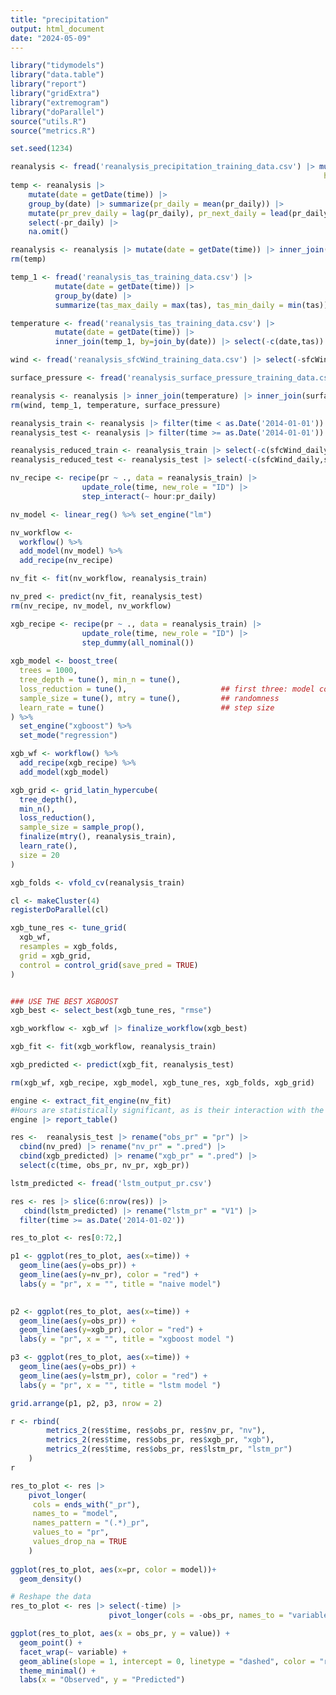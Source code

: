 ```yaml
---
title: "precipitation"
output: html_document
date: "2024-05-09"
---
```


```r
library("tidymodels")
library("data.table")
library("report")
library("gridExtra")
library("extremogram")
library("doParallel")
source("utils.R")
source("metrics.R")

set.seed(1234)
```

```r
reanalysis <- fread('reanalysis_precipitation_training_data.csv') |> mutate(month = as.factor(getMonth(time)),
                                                                      hour = as.factor(getHour(time)))
temp <- reanalysis |> 
    mutate(date = getDate(time)) |> 
    group_by(date) |> summarize(pr_daily = mean(pr_daily)) |> 
    mutate(pr_prev_daily = lag(pr_daily), pr_next_daily = lead(pr_daily)) |>
    select(-pr_daily) |>
    na.omit()

reanalysis <- reanalysis |> mutate(date = getDate(time)) |> inner_join(temp) |> select(-date)
rm(temp)
```

```r
temp_1 <- fread('reanalysis_tas_training_data.csv') |> 
          mutate(date = getDate(time)) |>
          group_by(date) |>
          summarize(tas_max_daily = max(tas), tas_min_daily = min(tas))

temperature <- fread('reanalysis_tas_training_data.csv') |> 
          mutate(date = getDate(time)) |>
          inner_join(temp_1, by=join_by(date)) |> select(-c(date,tas))

wind <- fread('reanalysis_sfcWind_training_data.csv') |> select(-sfcWind)

surface_pressure <- fread('reanalysis_surface_pressure_training_data.csv') |> select(-sp) |> mutate(sp_daily = sp_daily/100)

reanalysis <- reanalysis |> inner_join(temperature) |> inner_join(surface_pressure) |> inner_join(wind)
rm(wind, temp_1, temperature, surface_pressure)
```
```r
reanalysis_train <- reanalysis |> filter(time < as.Date('2014-01-01'))
reanalysis_test <- reanalysis |> filter(time >= as.Date('2014-01-01'))

reanalysis_reduced_train <- reanalysis_train |> select(-c(sfcWind_daily,sp_daily,sfcWind_daily,tas_max_daily,tas_min_daily))
reanalysis_reduced_test <- reanalysis_test |> select(-c(sfcWind_daily,sp_daily,sfcWind_daily,tas_max_daily,tas_min_daily))
```

```r
nv_recipe <- recipe(pr ~ ., data = reanalysis_train) |>
                update_role(time, new_role = "ID") |>
                step_interact(~ hour:pr_daily)

nv_model <- linear_reg() %>% set_engine("lm")

nv_workflow <- 
  workflow() %>% 
  add_model(nv_model) %>% 
  add_recipe(nv_recipe)

nv_fit <- fit(nv_workflow, reanalysis_train)

nv_pred <- predict(nv_fit, reanalysis_test)
rm(nv_recipe, nv_model, nv_workflow)
```

```r
xgb_recipe <- recipe(pr ~ ., data = reanalysis_train) |>
                update_role(time, new_role = "ID") |>
                step_dummy(all_nominal()) 
                
xgb_model <- boost_tree(
  trees = 1000,
  tree_depth = tune(), min_n = tune(),
  loss_reduction = tune(),                     ## first three: model complexity
  sample_size = tune(), mtry = tune(),         ## randomness
  learn_rate = tune()                          ## step size
) %>%
  set_engine("xgboost") %>%
  set_mode("regression")

xgb_wf <- workflow() %>%
  add_recipe(xgb_recipe) %>%
  add_model(xgb_model)

xgb_grid <- grid_latin_hypercube(
  tree_depth(),
  min_n(),
  loss_reduction(),
  sample_size = sample_prop(),
  finalize(mtry(), reanalysis_train),
  learn_rate(),
  size = 20
)

xgb_folds <- vfold_cv(reanalysis_train)

cl <- makeCluster(4)
registerDoParallel(cl)

xgb_tune_res <- tune_grid(
  xgb_wf,
  resamples = xgb_folds,
  grid = xgb_grid,
  control = control_grid(save_pred = TRUE)
)


### USE THE BEST XGBOOST
xgb_best <- select_best(xgb_tune_res, "rmse")

xgb_workflow <- xgb_wf |> finalize_workflow(xgb_best)

xgb_fit <- fit(xgb_workflow, reanalysis_train)

xgb_predicted <- predict(xgb_fit, reanalysis_test)

rm(xgb_wf, xgb_recipe, xgb_model, xgb_tune_res, xgb_folds, xgb_grid)
```

```r
engine <- extract_fit_engine(nv_fit)
#Hours are statistically significant, as is their interaction with the avg_sfcWinderature; months are not. 
engine |> report_table()
```

```r
res <-  reanalysis_test |> rename("obs_pr" = "pr") |>
  cbind(nv_pred) |> rename("nv_pr" = ".pred") |>
  cbind(xgb_predicted) |> rename("xgb_pr" = ".pred") |>
  select(c(time, obs_pr, nv_pr, xgb_pr))

lstm_predicted <- fread('lstm_output_pr.csv') 

res <- res |> slice(6:nrow(res)) |> 
   cbind(lstm_predicted) |> rename("lstm_pr" = "V1") |>
  filter(time >= as.Date('2014-01-02'))
```

```r
res_to_plot <- res[0:72,] 

p1 <- ggplot(res_to_plot, aes(x=time)) +
  geom_line(aes(y=obs_pr)) +
  geom_line(aes(y=nv_pr), color = "red") + 
  labs(y = "pr", x = "", title = "naive model")
  

p2 <- ggplot(res_to_plot, aes(x=time)) +
  geom_line(aes(y=obs_pr)) +
  geom_line(aes(y=xgb_pr), color = "red") + 
  labs(y = "pr", x = "", title = "xgboost model ")

p3 <- ggplot(res_to_plot, aes(x=time)) +
  geom_line(aes(y=obs_pr)) +
  geom_line(aes(y=lstm_pr), color = "red") + 
  labs(y = "pr", x = "", title = "lstm model ")

grid.arrange(p1, p2, p3, nrow = 2)
```

```r
r <- rbind(
        metrics_2(res$time, res$obs_pr, res$nv_pr, "nv"),
        metrics_2(res$time, res$obs_pr, res$xgb_pr, "xgb"),
        metrics_2(res$time, res$obs_pr, res$lstm_pr, "lstm_pr")
    )
r
```


```r
res_to_plot <- res |> 
    pivot_longer(
     cols = ends_with("_pr"),
     names_to = "model",
     names_pattern = "(.*)_pr",
     values_to = "pr",
     values_drop_na = TRUE
    ) 
  
ggplot(res_to_plot, aes(x=pr, color = model))+
  geom_density()
```
```r
# Reshape the data
res_to_plot <- res |> select(-time) |>
                      pivot_longer(cols = -obs_pr, names_to = "variable", values_to = "value")

ggplot(res_to_plot, aes(x = obs_pr, y = value)) +
  geom_point() +
  facet_wrap(~ variable) +
  geom_abline(slope = 1, intercept = 0, linetype = "dashed", color = "red") +
  theme_minimal() +
  labs(x = "Observed", y = "Predicted")
```
